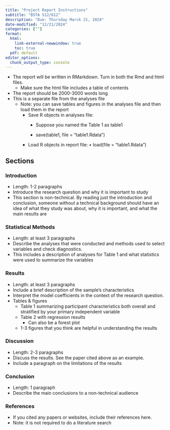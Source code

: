 ```yaml
---
title: "Project Report Instructions"
subtitle: "BSTA 512/612"
description: "Due: Thursday Marck 21, 2024"
date-modified: "12/21/2024"
categories: [""]
format: 
  html:
    link-external-newwindow: true
    toc: true
  pdf: default 
editor_options: 
  chunk_output_type: console
---
```


-   The report will be written in RMarkdown. Turn in both the Rmd and html files.
    -   Make sure the html file includes a table of contents
-   The report should be 2000-3000 words long
-   This is a separate file from the analyses file
    -   Note: you can save tables and figures in the analyses file and then load them in the report
        -   Save R objects in analyses file:
            -   Suppose you named the Table 1 as table1

            -   save(table1, file = "table1.Rdata")
        -   Load R objects in report file: • load(file = "table1.Rdata")

## Sections

### Introduction

-   Length: 1-2 paragraphs
-   Introduce the research question and why it is important to study
-   This section is non-technical. By reading just the introduction and conclusion, someone without a technical background should have an idea of what they study was about, why it is important, and what the main results are

### Statistical Methods

-   Length: at least 3 paragraphs
-   Describe the analyses that were conducted and methods used to select variables and check diagnostics.
-   This includes a description of analyses for Table 1 and what statistics were used to summarize the variables

### Results

-   Length: at least 3 paragraphs
-   Include a brief description of the sample’s characteristics
-   Interpret the model coefficients in the context of the research question.
-   Tables & figures
    -   Table 1 summarizing participant characteristics both overall and stratified by your primary independent variable
    -   Table 2 with regression results
        -   Can also be a forest plot
    -   1-3 figures that you think are helpful in understanding the results

### Discussion

-   Length: 2-3 paragraphs
-   Discuss the results. See the paper cited above as an example.
-   Include a paragraph on the limitations of the results

### Conclusion

-   Length: 1 paragraph
-   Describe the main conclusions to a non-technical audience

### References

-   If you cited any papers or websites, include their references here.
-   Note: it is not required to do a literature search
